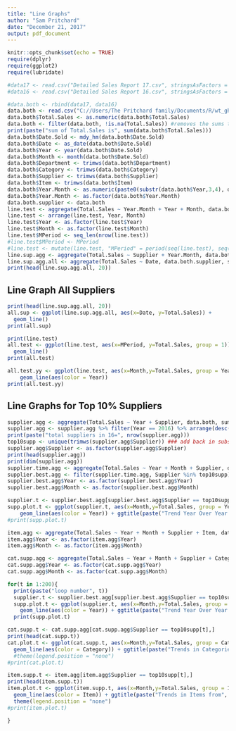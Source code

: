```yaml
---
title: "Line Graphs"
author: "Sam Pritchard"
date: "December 21, 2017"
output: pdf_document
---
```


```r
knitr::opts_chunk$set(echo = TRUE)
require(dplyr)
require(ggplot2)
require(lubridate)

#data17 <- read.csv("Detailed Sales Report 17.csv", stringsAsFactors = FALSE)
#data16 <- read.csv("Detailed Sales Report 16.csv", stringsAsFactors = FALSE)

#data.both <- rbind(data17, data16)
data.both <- read.csv("C://Users/The Pritchard family/Documents/R/wt_gh/data/data1417.csv", stringsAsFactors = FALSE)
data.both$Total.Sales <- as.numeric(data.both$Total.Sales)
data.both <- filter(data.both, !is.na(Total.Sales)) #removes the sums that had $ signs in them
print(paste("sum of Total.Sales is", sum(data.both$Total.Sales)))
data.both$Date.Sold <- mdy_hm(data.both$Date.Sold)
data.both$Date <- as_date(data.both$Date.Sold)
data.both$Year <- year(data.both$Date.Sold)
data.both$Month <- month(data.both$Date.Sold)
data.both$Department <- trimws(data.both$Department)
data.both$Category <- trimws(data.both$Category)
data.both$Supplier <- trimws(data.both$Supplier)
data.both$Item <- trimws(data.both$Item)
data.both$Year.Month <- as.numeric(paste0(substr(data.both$Year,3,4), data.both$Month))
data.both$Year.Month <- as.factor(data.both$Year.Month)
data.both.supplier <- data.both
line.test <- aggregate(Total.Sales ~ Year.Month + Year + Month, data.both.supplier, sum)
line.test <- arrange(line.test, Year, Month)
line.test$Year <- as.factor(line.test$Year)
line.test$Month <- as.factor(line.test$Month)
line.test$MPeriod <- seq_len(nrow(line.test))
#line.test$MPeriod <- MPeriod
#line.test <- mutate(line.test, "MPeriod" = period(seq(line.test), seq("months")))
line.sup.agg <- aggregate(Total.Sales ~ Supplier + Year.Month, data.both.supplier, sum)
line.sup.agg.all <- aggregate(Total.Sales ~ Date, data.both.supplier, sum)
print(head(line.sup.agg.all, 20))
```
## Line Graph All Suppliers

```r
print(head(line.sup.agg.all, 20))
all.sup <- ggplot(line.sup.agg.all, aes(x=Date, y=Total.Sales)) +
  geom_line()
print(all.sup)

print(line.test)
all.test <- ggplot(line.test, aes(x=MPeriod, y=Total.Sales, group = 1)) +
  geom_line()
print(all.test)

all.test.yy <- ggplot(line.test, aes(x=Month,y=Total.Sales, group = Year)) +
    geom_line(aes(color = Year))
print(all.test.yy)
```

## Line Graphs for Top 10% Suppliers

```r

supplier.agg <- aggregate(Total.Sales ~ Year + Supplier, data.both, sum)
supplier.agg <- supplier.agg %>% filter(Year == 2016) %>% arrange(desc(Total.Sales))
print(paste("total suppliers in 16=", nrow(supplier.agg)))
top10supp <- unique(trimws(supplier.agg$Supplier)) ### add back in subset [1:43] for true top 10%
supplier.agg$Supplier <- as.factor(supplier.agg$Supplier)
print(head(supplier.agg))
print(dim(supplier.agg))
supplier.time.agg <- aggregate(Total.Sales ~ Year + Month + Supplier, data.both, sum)
supplier.best.agg <- filter(supplier.time.agg, Supplier %in% top10supp)
supplier.best.agg$Year <- as.factor(supplier.best.agg$Year)
supplier.best.agg$Month <- as.factor(supplier.best.agg$Month)

supplier.t <- supplier.best.agg[supplier.best.agg$Supplier == top10supp[1],]
supp.plot.t <- ggplot(supplier.t, aes(x=Month,y=Total.Sales, group = Year)) +
    geom_line(aes(color = Year)) + ggtitle(paste("Trend Year Over Year for", supplier.t$Supplier[1]))
#print(supp.plot.t)

item.agg <- aggregate(Total.Sales ~ Year + Month + Supplier + Item, data.both, sum)
item.agg$Year <- as.factor(item.agg$Year)
item.agg$Month <- as.factor(item.agg$Month)

cat.supp.agg <- aggregate(Total.Sales ~ Year + Month + Supplier + Category, data.both, sum)
cat.supp.agg$Year <- as.factor(cat.supp.agg$Year)
cat.supp.agg$Month <- as.factor(cat.supp.agg$Month)

for(t in 1:200){
  print(paste("loop number", t))
  supplier.t <- supplier.best.agg[supplier.best.agg$Supplier == top10supp[t],]
  supp.plot.t <- ggplot(supplier.t, aes(x=Month,y=Total.Sales, group = Year)) +
    geom_line(aes(color = Year)) + ggtitle(paste("Trend Year Over Year for", supplier.t$Supplier[1]))
  print(supp.plot.t)

cat.supp.t <- cat.supp.agg[cat.supp.agg$Supplier == top10supp[t],]
print(head(cat.supp.t))
cat.plot.t <- ggplot(cat.supp.t, aes(x=Month,y=Total.Sales, group = Category)) +
  geom_line(aes(color = Category)) + ggtitle(paste("Trends in Categories from", cat.supp.t$Supplier[1])) 
  #theme(legend.position = "none")
#print(cat.plot.t)

item.supp.t <- item.agg[item.agg$Supplier == top10supp[t],]
print(head(item.supp.t))
item.plot.t <- ggplot(item.supp.t, aes(x=Month,y=Total.Sales, group = Item)) +
  geom_line(aes(color = Item)) + ggtitle(paste("Trends in Items from", item.supp.t$Supplier[1])) +
  theme(legend.position = "none")
#print(item.plot.t)

}

```



